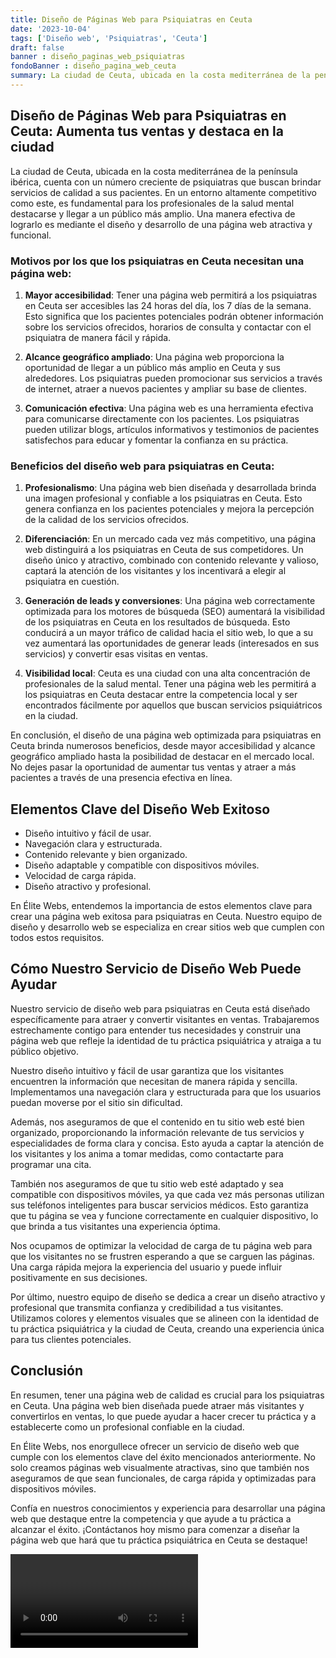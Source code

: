 ```yaml
---
title: Diseño de Páginas Web para Psiquiatras en Ceuta
date: '2023-10-04'
tags: ['Diseño web', 'Psiquiatras', 'Ceuta']
draft: false
banner : diseño_paginas_web_psiquiatras
fondoBanner : diseño_pagina_web_ceuta
summary: La ciudad de Ceuta, ubicada en la costa mediterránea de la península ibérica, cuenta con un número creciente de psiquiatras que buscan brindar servicios de calidad a sus pacientes. En un entorno altamente competitivo como este, es fundamental para los profesionales de la salud mental destacarse y llegar a un público más amplio. Una manera efectiva de lograrlo es mediante el diseño y desarrollo de una página web atractiva y funcional.
---
```


## Diseño de Páginas Web para Psiquiatras en Ceuta: Aumenta tus ventas y destaca en la ciudad

La ciudad de Ceuta, ubicada en la costa mediterránea de la península ibérica, cuenta con un número creciente de psiquiatras que buscan brindar servicios de calidad a sus pacientes. En un entorno altamente competitivo como este, es fundamental para los profesionales de la salud mental destacarse y llegar a un público más amplio. Una manera efectiva de lograrlo es mediante el diseño y desarrollo de una página web atractiva y funcional.

### Motivos por los que los psiquiatras en Ceuta necesitan una página web:

1. **Mayor accesibilidad**: Tener una página web permitirá a los psiquiatras en Ceuta ser accesibles las 24 horas del día, los 7 días de la semana. Esto significa que los pacientes potenciales podrán obtener información sobre los servicios ofrecidos, horarios de consulta y contactar con el psiquiatra de manera fácil y rápida.

2. **Alcance geográfico ampliado**: Una página web proporciona la oportunidad de llegar a un público más amplio en Ceuta y sus alrededores. Los psiquiatras pueden promocionar sus servicios a través de internet, atraer a nuevos pacientes y ampliar su base de clientes.

3. **Comunicación efectiva**: Una página web es una herramienta efectiva para comunicarse directamente con los pacientes. Los psiquiatras pueden utilizar blogs, artículos informativos y testimonios de pacientes satisfechos para educar y fomentar la confianza en su práctica.

### Beneficios del diseño web para psiquiatras en Ceuta:

1. **Profesionalismo**: Una página web bien diseñada y desarrollada brinda una imagen profesional y confiable a los psiquiatras en Ceuta. Esto genera confianza en los pacientes potenciales y mejora la percepción de la calidad de los servicios ofrecidos.

2. **Diferenciación**: En un mercado cada vez más competitivo, una página web distinguirá a los psiquiatras en Ceuta de sus competidores. Un diseño único y atractivo, combinado con contenido relevante y valioso, captará la atención de los visitantes y los incentivará a elegir al psiquiatra en cuestión.

3. **Generación de leads y conversiones**: Una página web correctamente optimizada para los motores de búsqueda (SEO) aumentará la visibilidad de los psiquiatras en Ceuta en los resultados de búsqueda. Esto conducirá a un mayor tráfico de calidad hacia el sitio web, lo que a su vez aumentará las oportunidades de generar leads (interesados en sus servicios) y convertir esas visitas en ventas.

4. **Visibilidad local**: Ceuta es una ciudad con una alta concentración de profesionales de la salud mental. Tener una página web les permitirá a los psiquiatras en Ceuta destacar entre la competencia local y ser encontrados fácilmente por aquellos que buscan servicios psiquiátricos en la ciudad.

En conclusión, el diseño de una página web optimizada para psiquiatras en Ceuta brinda numerosos beneficios, desde mayor accesibilidad y alcance geográfico ampliado hasta la posibilidad de destacar en el mercado local. No dejes pasar la oportunidad de aumentar tus ventas y atraer a más pacientes a través de una presencia efectiva en línea.

<GifSeo />

<Cta />

## Elementos Clave del Diseño Web Exitoso

- Diseño intuitivo y fácil de usar.
- Navegación clara y estructurada.
- Contenido relevante y bien organizado.
- Diseño adaptable y compatible con dispositivos móviles.
- Velocidad de carga rápida.
- Diseño atractivo y profesional.

En Élite Webs, entendemos la importancia de estos elementos clave para crear una página web exitosa para psiquiatras en Ceuta. Nuestro equipo de diseño y desarrollo web se especializa en crear sitios web que cumplen con todos estos requisitos.

## Cómo Nuestro Servicio de Diseño Web Puede Ayudar

Nuestro servicio de diseño web para psiquiatras en Ceuta está diseñado específicamente para atraer y convertir visitantes en ventas. Trabajaremos estrechamente contigo para entender tus necesidades y construir una página web que refleje la identidad de tu práctica psiquiátrica y atraiga a tu público objetivo.

Nuestro diseño intuitivo y fácil de usar garantiza que los visitantes encuentren la información que necesitan de manera rápida y sencilla. Implementamos una navegación clara y estructurada para que los usuarios puedan moverse por el sitio sin dificultad.

Además, nos aseguramos de que el contenido en tu sitio web esté bien organizado, proporcionando la información relevante de tus servicios y especialidades de forma clara y concisa. Esto ayuda a captar la atención de los visitantes y los anima a tomar medidas, como contactarte para programar una cita.

También nos aseguramos de que tu sitio web esté adaptado y sea compatible con dispositivos móviles, ya que cada vez más personas utilizan sus teléfonos inteligentes para buscar servicios médicos. Esto garantiza que tu página se vea y funcione correctamente en cualquier dispositivo, lo que brinda a tus visitantes una experiencia óptima.

Nos ocupamos de optimizar la velocidad de carga de tu página web para que los visitantes no se frustren esperando a que se carguen las páginas. Una carga rápida mejora la experiencia del usuario y puede influir positivamente en sus decisiones.

Por último, nuestro equipo de diseño se dedica a crear un diseño atractivo y profesional que transmita confianza y credibilidad a tus visitantes. Utilizamos colores y elementos visuales que se alineen con la identidad de tu práctica psiquiátrica y la ciudad de Ceuta, creando una experiencia única para tus clientes potenciales.

## Conclusión

En resumen, tener una página web de calidad es crucial para los psiquiatras en Ceuta. Una página web bien diseñada puede atraer más visitantes y convertirlos en ventas, lo que puede ayudar a hacer crecer tu práctica y a establecerte como un profesional confiable en la ciudad.

En Élite Webs, nos enorgullece ofrecer un servicio de diseño web que cumple con los elementos clave del éxito mencionados anteriormente. No solo creamos páginas web visualmente atractivas, sino que también nos aseguramos de que sean funcionales, de carga rápida y optimizadas para dispositivos móviles.

Confía en nuestros conocimientos y experiencia para desarrollar una página web que destaque entre la competencia y que ayude a tu práctica a alcanzar el éxito. ¡Contáctanos hoy mismo para comenzar a diseñar la página web que hará que tu práctica psiquiátrica en Ceuta se destaque!

<Video />

<CtaBot job='Psiquiatras' city='Ceuta'/>

<Gmaps query='Ceuta+españa+maps' />
